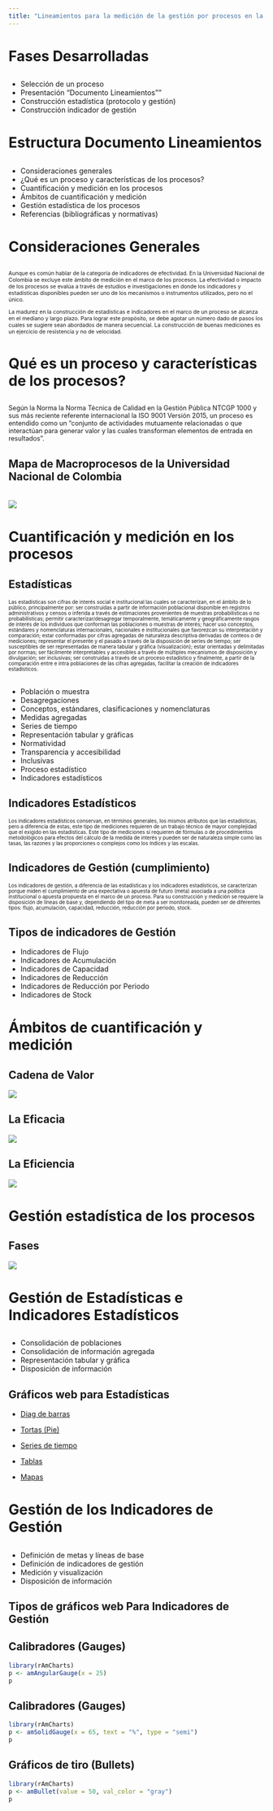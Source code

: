 ```yaml
---
title: "Lineamientos para la medición de la gestión por procesos en la UN <br> <br> <h3 style=color:red;>(Piloto Icontec)</h3>"
---
```



# Fases Desarrolladas

## 

* Selección de un proceso 
* Presentación "Documento Lineamientos""
* Construcción estadística (protocolo y gestión)
* Construcción indicador de gestión

# Estructura Documento Lineamientos

## 

* Consideraciones generales
* ¿Qué es un proceso y características de los procesos?
* Cuantificación y medición en los procesos
* Ámbitos de cuantificación y medición
* Gestión estadística de los procesos
* Referencias (bibliográficas y normativas)

# Consideraciones Generales

##

<p style="font-size:75%;"> 
Aunque es común hablar de la categoría de indicadores de efectividad. En la Universidad Nacional de Colombia se excluye este ámbito de medición en el marco de los procesos. La efectividad o impacto de los procesos se evalúa a través de estudios e investigaciones en donde los indicadores y estadísticas disponibles pueden ser uno de los mecanismos o instrumentos utilizados, pero no el único. 
</p>

<p style="font-size:75%;"> 
La madurez en la construcción de estadísticas e indicadores en el marco de un proceso se alcanza en el mediano y largo plazo. Para lograr este propósito, se debe agotar un número dado de pasos los cuales se sugiere sean abordados de manera secuencial. La construcción de buenas mediciones es un ejercicio de resistencia y no de velocidad.
</p>

# Qué es un proceso y características de los procesos?

##

<p style="font-size:90%;"> 
Según la Norma la Norma Técnica de Calidad en la Gestión Pública NTCGP 1000 y sus más reciente referente internacional la ISO 9001 Versión 2015, un proceso es entendido como un “conjunto de actividades mutuamente relacionadas o que interactúan para generar valor y las cuales transforman elementos de entrada en resultados”.
</p>

## Mapa de Macroprocesos de la Universidad Nacional de Colombia

<br>
 ![](Imagenes/Mapa.png)

# Cuantificación y medición en los procesos

## Estadísticas


<p style="font-size:70%;"> 
Las estadísticas son cifras de interés social e institucional las cuales se caracterizan, en el ámbito de lo público, principalmente por: ser construidas a partir  de información poblacional  disponible en registros administrativos y censos o inferida a través de estimaciones provenientes de muestras probabilísticas o no probabilísticas; permitir caracterizar/desagregar temporalmente, temáticamente y geográficamente rasgos de interés de los individuos que conforman las poblaciones  o muestras de interés; hacer uso conceptos, estándares y nomenclaturas internacionales, nacionales e institucionales que favorezcan su interpretación y comparación;  estar conformadas por cifras agregadas de naturaleza descriptiva derivadas de conteos o de mediciones; representar el presente y el pasado a través de la disposición de series de tiempo; ser susceptibles de ser representadas de manera tabular y gráfica (visualización); estar orientadas y delimitadas por normas; ser fácilmente interpretables y accesibles a través de múltiples mecanismos de disposición y divulgación; ser inclusivas; ser construidas a través de un proceso estadístico y finalmente, a partir de la comparación entre e intra poblaciones de las cifras agregadas, facilitar la creación de indicadores estadísticos.
</p>

##

* Población o muestra
*	Desagregaciones
*	Conceptos, estándares, clasificaciones y nomenclaturas
*	Medidas agregadas
* Series de tiempo
*	Representación tabular y gráficas
*	Normatividad
*	Transparencia y accesibilidad
*	Inclusivas
*	Proceso estadístico
*	Indicadores estadísticos


## Indicadores Estadísticos

<p style="font-size:70%;"> 
Los indicadores estadísticos conservan, en términos generales, los mismos atributos que las estadísticas, pero a diferencia de estas, este tipo de mediciones requieren de un trabajo técnico de mayor complejidad que el exigido en las estadísticas. Este tipo de mediciones sí requieren de fórmulas o de procedimientos metodológicos para efectos del cálculo de la medida de interés y pueden ser de naturaleza simple como las tasas, las razones y las proporciones o complejos como los índices y las escalas.
</p>

## Indicadores de Gestión (cumplimiento)

<p style="font-size:70%;"> 
Los indicadores de gestión, a diferencia de las estadísticas y los indicadores estadísticos, se caracterizan porque miden el cumplimiento de una expectativa o apuesta de futuro (meta) asociada a una política institucional o apuesta propuesta en el marco de un proceso. Para su construcción y medición se requiere la disposición de líneas de base y, dependiendo del tipo de meta a ser monitoreada, pueden ser de diferentes tipos: flujo, acumulación, capacidad, reducción, reducción por periodo, stock. 
</p>

## Tipos de indicadores de Gestión

* Indicadores de Flujo 
* Indicadores de Acumulación
* Indicadores de Capacidad
* Indicadores de Reducción
* Indicadores de Reducción por Periodo
* Indicadores de Stock

# Ámbitos de cuantificación y medición

## Cadena de Valor

![](Imagenes/Valor.png)

## La Eficacia

![](Imagenes/Eficacia.png)

## La Eficiencia

![](Imagenes/Eficiencia.png)

# Gestión estadística de los procesos

## Fases

![](Imagenes/Fases.png)


# Gestión de Estadísticas e Indicadores Estadísticos

## 

 * Consolidación de poblaciones
 * Consolidación de información agregada
 * Representación tabular y gráfica
 * Disposición de información 

## Gráficos web para Estadísticas

* [Diag de barras](https://estadisticaun.github.io/Graficos/Series/J1_G2_I1_PEAMA_F5.html)

* [Tortas (Pie)](https://estadisticaun.github.io/Graficos/Series/J1_G2_I1_ADMITIDOS_F4.html)

* [Series de tiempo](https://estadisticaun.github.io/Graficos/Series/J1_G2_I1_ADMITIDOS_F16.html)

* [Tablas](https://estadisticaun.github.io/Graficos/Series/J1_G2_I1_ADMITIDO_F17.html)

* [Mapas](https://estadisticaun.github.io/Graficos/Mapas/municipios1.html)


# Gestión de los Indicadores de Gestión

##

* Definición de metas y líneas de base
* Definición de indicadores de gestión
* Medición y visualización
* Disposición de información


## Tipos de gráficos web Para Indicadores de Gestión

## Calibradores (Gauges)

```r
library(rAmCharts)
p <- amAngularGauge(x = 25)
p
```


## Calibradores (Gauges)

```r
library(rAmCharts)
p <- amSolidGauge(x = 65, text = "%", type = "semi")
p
```

## Gráficos de tiro (Bullets)

```r
library(rAmCharts)
p <- amBullet(value = 50, val_color = "gray")
p
```


